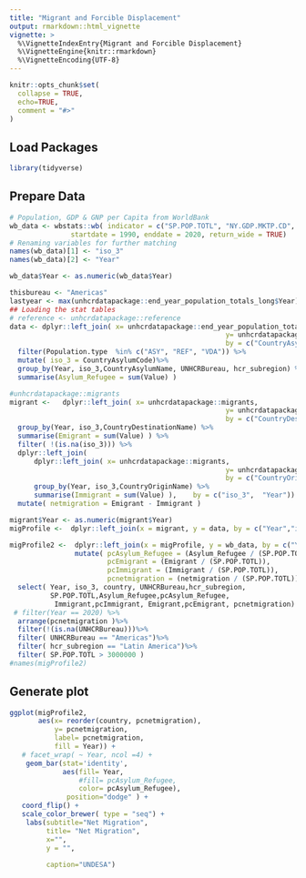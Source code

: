 ```yaml
---
title: "Migrant and Forcible Displacement"
output: rmarkdown::html_vignette
vignette: >
  %\VignetteIndexEntry{Migrant and Forcible Displacement}
  %\VignetteEngine{knitr::rmarkdown}
  %\VignetteEncoding{UTF-8}
---
```



```r
knitr::opts_chunk$set(
  collapse = TRUE,
  echo=TRUE,
  comment = "#>"
)
```


## Load Packages

```r
library(tidyverse)
```

## Prepare Data


```r
# Population, GDP & GNP per Capita from WorldBank
wb_data <- wbstats::wb( indicator = c("SP.POP.TOTL", "NY.GDP.MKTP.CD", "NY.GDP.PCAP.CD", "NY.GNP.PCAP.CD"),
               startdate = 1990, enddate = 2020, return_wide = TRUE)
# Renaming variables for further matching
names(wb_data)[1] <- "iso_3"
names(wb_data)[2] <- "Year"

wb_data$Year <- as.numeric(wb_data$Year)
```


```r
thisbureau <- "Americas"
lastyear <- max(unhcrdatapackage::end_year_population_totals_long$Year)
## Loading the stat tables
# reference <- unhcrdatapackage::reference
data <- dplyr::left_join( x= unhcrdatapackage::end_year_population_totals_long, 
                                                     y= unhcrdatapackage::reference, 
                                                     by = c("CountryAsylumCode" = "iso_3")) %>%
  filter(Population.type  %in% c("ASY", "REF", "VDA")) %>%
  mutate( iso_3 = CountryAsylumCode)%>% 
  group_by(Year, iso_3,CountryAsylumName, UNHCRBureau, hcr_subregion) %>%
  summarise(Asylum_Refugee = sum(Value) ) 

#unhcrdatapackage::migrants
migrant <-   dplyr::left_join( x= unhcrdatapackage::migrants, 
                                                     y= unhcrdatapackage::reference, 
                                                     by = c("CountryDestinationM49" = "M49_code")) %>%
  group_by(Year, iso_3,CountryDestinationName) %>%
  summarise(Emigrant = sum(Value) ) %>%
  filter( !(is.na(iso_3))) %>%
  dplyr::left_join(
      dplyr::left_join( x= unhcrdatapackage::migrants, 
                                                     y= unhcrdatapackage::reference, 
                                                     by = c("CountryOriginM49" = "M49_code")) %>%
      group_by(Year, iso_3,CountryOriginName) %>%
      summarise(Immigrant = sum(Value) ),    by = c("iso_3",  "Year")) %>%
  mutate( netmigration = Emigrant - Immigrant )

migrant$Year <- as.numeric(migrant$Year)
migProfile <-  dplyr::left_join(x = migrant, y = data, by = c("Year","iso_3"))

migProfile2 <-  dplyr::left_join(x = migProfile, y = wb_data, by = c("Year","iso_3"))%>%
                mutate( pcAsylum_Refugee = (Asylum_Refugee / (SP.POP.TOTL)),
                        pcEmigrant = (Emigrant / (SP.POP.TOTL)),
                        pcImmigrant = (Immigrant / (SP.POP.TOTL)),
                        pcnetmigration = (netmigration / (SP.POP.TOTL))  ) %>%
  select( Year, iso_3, country, UNHCRBureau,hcr_subregion,
          SP.POP.TOTL,Asylum_Refugee,pcAsylum_Refugee, 
           Immigrant,pcImmigrant, Emigrant,pcEmigrant, pcnetmigration) %>%
 # filter(Year == 2020) %>%
  arrange(pcnetmigration )%>%
  filter(!(is.na(UNHCRBureau)))%>%
  filter( UNHCRBureau == "Americas")%>%
  filter( hcr_subregion == "Latin America")%>%
  filter( SP.POP.TOTL > 3000000 )
#names(migProfile2)

```


## Generate plot

```r
ggplot(migProfile2, 
       aes(x= reorder(country, pcnetmigration),
           y= pcnetmigration, 
           label= pcnetmigration,
           fill = Year)) +
   # facet_wrap( ~ Year, ncol =4) +
    geom_bar(stat='identity', 
             aes(fill= Year,
                 #fill= pcAsylum_Refugee,
                 color= pcAsylum_Refugee),
              position="dodge" ) +
   coord_flip() +
   scale_color_brewer( type = "seq") +
    labs(subtitle="Net Migration", 
         title= "Net Migration", 
         x="",
         y = "",
         
         caption="UNDESA")



```
